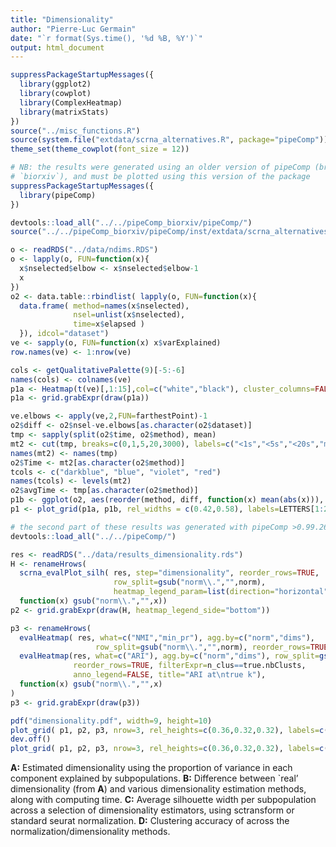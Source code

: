 ```yaml
---
title: "Dimensionality"
author: "Pierre-Luc Germain"
date: "`r format(Sys.time(), '%d %B, %Y')`"
output: html_document
---
```


```r
suppressPackageStartupMessages({
  library(ggplot2)
  library(cowplot)
  library(ComplexHeatmap)
  library(matrixStats)
})
source("../misc_functions.R")
source(system.file("extdata/scrna_alternatives.R", package="pipeComp"))
theme_set(theme_cowplot(font_size = 12))
```

```r
# NB: the results were generated using an older version of pipeComp (branch 
# `biorxiv`), and must be plotted using this version of the package
suppressPackageStartupMessages({
  library(pipeComp)
})
```

```r
devtools::load_all("../../pipeComp_biorxiv/pipeComp/")
source("../../pipeComp_biorxiv/pipeComp/inst/extdata/scrna_alternatives.R")
```

```r
o <- readRDS("../data/ndims.RDS")
o <- lapply(o, FUN=function(x){
  x$nselected$elbow <- x$nselected$elbow-1
  x
})
o2 <- data.table::rbindlist( lapply(o, FUN=function(x){
  data.frame( method=names(x$nselected), 
              nsel=unlist(x$nselected), 
              time=x$elapsed )
  }), idcol="dataset")
ve <- sapply(o, FUN=function(x) x$varExplained)
row.names(ve) <- 1:nrow(ve)

cols <- getQualitativePalette(9)[-5:-6]
names(cols) <- colnames(ve)
p1a <- Heatmap(t(ve)[,1:15],col=c("white","black"), cluster_columns=FALSE, cluster_rows=FALSE,name="Prop.\nvar", column_title = "Variance in each PC\nexplained by subpopulations", row_title = "Dataset", right_annotation = rowAnnotation(dataset=colnames(ve), col=list(dataset=cols), show_legend=FALSE), show_row_names = FALSE)
p1a <- grid.grabExpr(draw(p1a))

ve.elbows <- apply(ve,2,FUN=farthestPoint)-1
o2$diff <- o2$nsel-ve.elbows[as.character(o2$dataset)]
tmp <- sapply(split(o2$time, o2$method), mean)
mt2 <- cut(tmp, breaks=c(0,1,5,20,3000), labels=c("<1s","<5s","<20s","minutes \nto hours"))
names(mt2) <- names(tmp)
o2$Time <- mt2[as.character(o2$method)]
tcols <- c("darkblue", "blue", "violet", "red")
names(tcols) <- levels(mt2)
o2$avgTime <- tmp[as.character(o2$method)]
p1b <- ggplot(o2, aes(reorder(method, diff, function(x) mean(abs(x))), diff, group=method, fill=Time)) + geom_violin() + coord_flip() + geom_hline(yintercept=0, linetype="dashed") + ylab("Difference to expected dimensionality") + scale_fill_manual(values=tcols) + theme(axis.title.y=element_blank(), legend.position=c(0.7, 0.3))
p1 <- plot_grid(p1a, p1b, rel_widths = c(0.42,0.58), labels=LETTERS[1:2])
```

```r
# the second part of these results was generated with pipeComp >0.99.26
devtools::load_all("../../pipeComp/")
```


```r
res <- readRDS("../data/results_dimensionality.rds")
H <- renameHrows(
  scrna_evalPlot_silh( res, step="dimensionality", reorder_rows=TRUE, 
                       row_split=gsub("norm\\.","",norm),
                       heatmap_legend_param=list(direction="horizontal")),
  function(x) gsub("norm\\.","",x))
p2 <- grid.grabExpr(draw(H, heatmap_legend_side="bottom"))

p3 <- renameHrows(
  evalHeatmap( res, what=c("NMI","min_pr"), agg.by=c("norm","dims"), 
                   row_split=gsub("norm\\.","",norm), reorder_rows=TRUE, anno_legend=FALSE) + 
  evalHeatmap(res, what=c("ARI"), agg.by=c("norm","dims"), row_split=gsub("norm\\.","",norm), 
              reorder_rows=TRUE, filterExpr=n_clus==true.nbClusts, 
              anno_legend=FALSE, title="ARI at\ntrue k"),
  function(x) gsub("norm\\.","",x)
)
p3 <- grid.grabExpr(draw(p3))
```

```r
pdf("dimensionality.pdf", width=9, height=10)
plot_grid( p1, p2, p3, nrow=3, rel_heights=c(0.36,0.32,0.32), labels=c(NA,LETTERS[3:4]))
dev.off()
plot_grid( p1, p2, p3, nrow=3, rel_heights=c(0.36,0.32,0.32), labels=c(NA,LETTERS[3:4]))
```

**A:** Estimated dimensionality using the proportion of variance in each component explained by subpopulations. **B:** Difference between `real' dimensionality (from **A**) and various dimensionality estimation methods, along with computing time. **C:** Average silhouette width per subpopulation across a selection of dimensionality estimators, using sctransform or standard seurat normalization. **D:** Clustering accuracy of across the normalization/dimensionality methods.